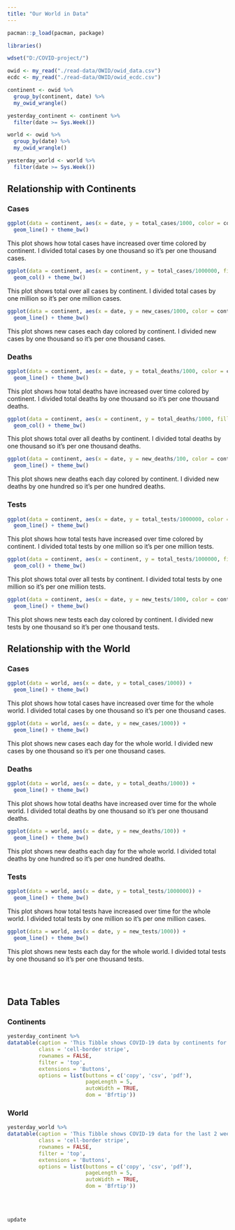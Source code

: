 ```yaml
---
title: "Our World in Data"
---
```


```r
pacman::p_load(pacman, package)

libraries()

wdset("D:/COVID-project/")

owid <- my_read("./read-data/OWID/owid_data.csv") 
ecdc <- my_read("./read-data/OWID/owid_ecdc.csv") 
```

```r
continent <- owid %>% 
  group_by(continent, date) %>% 
  my_owid_wrangle()

yesterday_continent <- continent %>% 
  filter(date >= Sys.Week()) 

world <- owid %>% 
  group_by(date) %>% 
  my_owid_wrangle()

yesterday_world <- world %>% 
  filter(date >= Sys.Week()) 
```

## Relationship with Continents

### Cases

```r
ggplot(data = continent, aes(x = date, y = total_cases/1000, color = continent)) +
  geom_line() + theme_bw()
```

This plot shows how total cases have increased over time colored by continent. I divided total cases by one thousand so it's per one thousand cases. 

```r
ggplot(data = continent, aes(x = continent, y = total_cases/1000000, fill = continent)) +
  geom_col() + theme_bw()
```

This plot shows total over all cases by continent. I divided total cases by one million so it's per one million cases. 

```r
ggplot(data = continent, aes(x = date, y = new_cases/1000, color = continent)) +
  geom_line() + theme_bw()
```

This plot shows new cases each day colored by continent. I divided new cases by one thousand so it's per one thousand cases.

### Deaths

```r
ggplot(data = continent, aes(x = date, y = total_deaths/1000, color = continent)) +
  geom_line() + theme_bw()
```

This plot shows how total deaths have increased over time colored by continent. I divided total deaths by one thousand so it's per one thousand deaths. 

```r
ggplot(data = continent, aes(x = continent, y = total_deaths/1000, fill = continent)) +
  geom_col() + theme_bw()
```

This plot shows total over all deaths by continent. I divided total deaths by one thousand so it's per one thousand deaths. 

```r
ggplot(data = continent, aes(x = date, y = new_deaths/100, color = continent)) +
  geom_line() + theme_bw()
```

This plot shows new deaths each day colored by continent. I divided new deaths by one hundred so it's per one hundred deaths.

### Tests

```r
ggplot(data = continent, aes(x = date, y = total_tests/1000000, color = continent)) +
  geom_line() + theme_bw()
```

This plot shows how total tests have increased over time colored by continent. I divided total tests by one million so it's per one million tests. 

```r
ggplot(data = continent, aes(x = continent, y = total_tests/1000000, fill = continent)) +
  geom_col() + theme_bw()
```

This plot shows total over all tests by continent. I divided total tests by one million so it's per one million tests. 

```r
ggplot(data = continent, aes(x = date, y = new_tests/1000, color = continent)) +
  geom_line() + theme_bw()
```

This plot shows new tests each day colored by continent. I divided new tests by one thousand so it's per one thousand tests.

## Relationship with the World

### Cases

```r
ggplot(data = world, aes(x = date, y = total_cases/1000)) +
  geom_line() + theme_bw()
```

This plot shows how total cases have increased over time for the whole world. I divided total cases by one thousand so it's per one thousand cases. 

```r
ggplot(data = world, aes(x = date, y = new_cases/1000)) +
  geom_line() + theme_bw()
```

This plot shows new cases each day for the whole world. I divided new cases by one thousand so it's per one thousand cases.

### Deaths

```r
ggplot(data = world, aes(x = date, y = total_deaths/1000)) +
  geom_line() + theme_bw()
```

This plot shows how total deaths have increased over time for the whole world. I divided total deaths by one thousand so it's per one thousand deaths. 

```r
ggplot(data = world, aes(x = date, y = new_deaths/100)) +
  geom_line() + theme_bw()
```

This plot shows new deaths each day for the whole world. I divided total deaths by one hundred so it's per one hundred deaths.

### Tests

```r
ggplot(data = world, aes(x = date, y = total_tests/1000000)) +
  geom_line() + theme_bw()
```

This plot shows how total tests have increased over time for the whole world. I divided total tests by one million so it's per one million cases. 

```r
ggplot(data = world, aes(x = date, y = new_tests/1000)) +
  geom_line() + theme_bw()
```

This plot shows new tests each day for the whole world. I divided total tests by one thousand so it's per one thousand tests.

<br /><br />

## Data Tables

### Continents

```r
yesterday_continent %>% 
datatable(caption = 'This Tibble shows COVID-19 data by continents for the last 2 weeks',
          class = 'cell-border stripe', 
          rownames = FALSE, 
          filter = 'top', 
          extensions = 'Buttons',
          options = list(buttons = c('copy', 'csv', 'pdf'), 
                         pageLength = 5, 
                         autoWidth = TRUE, 
                         dom = 'Bfrtip'))
```

### World

```r
yesterday_world %>% 
datatable(caption = 'This Tibble shows COVID-19 data for the last 2 weeks in the world',
          class = 'cell-border stripe', 
          rownames = FALSE, 
          filter = 'top', 
          extensions = 'Buttons',
          options = list(buttons = c('copy', 'csv', 'pdf'), 
                         pageLength = 5, 
                         autoWidth = TRUE, 
                         dom = 'Bfrtip'))
```

<br /><br />

```r
update
```